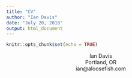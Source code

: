 ```yaml
---
title: "CV"
author: "Ian Davis"
date: "July 20, 2018"
output: html_document
---
```


```r
knitr::opts_chunk$set(echo = TRUE)
```

<center> Ian Davis </center>
<center> Portland, OR </center>
<center> ian@aloosefish.com </center>

